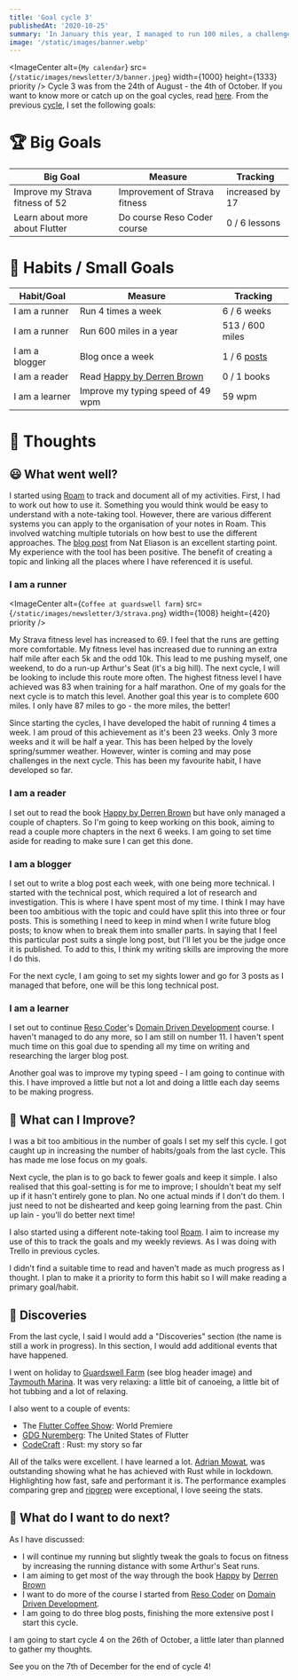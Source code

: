 ```yaml
---
title: 'Goal cycle 3'
publishedAt: '2020-10-25'
summary: 'In January this year, I managed to run 100 miles, a challenge I thought I wouldn`t complete.'
image: '/static/images/banner.webp'
---
```


<ImageCenter
  alt={`My calendar`}
  src={`/static/images/newsletter/3/banner.jpeg`}
  width={1000}
  height={1333}
  priority
/>
Cycle 3 was from the 24th of August - the 4th of October. If you want to know more
or catch up on the goal cycles, read [here](https://iainsmith.me/newsletter/0). From
the previous [cycle](https://iainsmith.me/newsletter/2/), I set the following goals:

# 🏆 Big Goals

| Big Goal                        | Measure                       | Tracking        |
| ------------------------------- | ----------------------------- | --------------- |
| Improve my Strava fitness of 52 | Improvement of Strava fitness | increased by 17 |
| Learn about more about Flutter  | Do course Reso Coder course   | 0 / 6 lessons   |

# 🏅 Habits / Small Goals

| Habit/Goal     | Measure                                               | Tracking                                  |
| -------------- | ----------------------------------------------------- | ----------------------------------------- |
| I am a runner  | Run 4 times a week                                    | 6 / 6 weeks                               |
| I am a runner  | Run 600 miles in a year                               | 513 / 600 miles                           |
| I am a blogger | Blog once a week                                      | 1 / 6 [posts](https://iainsmith.me/blog/) |
| I am a reader  | Read [Happy by Derren Brown](https://amzn.to/2IVmvWY) | 0 / 1 books                               |
| I am a learner | Improve my typing speed of 49 wpm                     | 59 wpm                                    |

# 🤔 Thoughts

## 😃 What went well?

I started using [Roam](https://roamresearch.com/) to track and document all of my activities. First, I had to work out how to use it. Something you would think would be easy to understand with a note-taking tool. However, there are various different systems you can apply to the organisation of your notes in Roam. This involved watching multiple tutorials on how best to use the different approaches. The [blog post](https://www.nateliason.com/blog/roam) from Nat Eliason is an excellent starting point. My experience with the tool has been positive. The benefit of creating a topic and linking all the places where I have referenced it is useful.

### I am a runner

<ImageCenter
  alt={`Coffee at guardswell farm`}
  src={`/static/images/newsletter/3/strava.png`}
  width={1008}
  height={420}
  priority
/>

My Strava fitness level has increased to 69. I feel that the runs are getting more comfortable. My fitness level has increased due to running an extra half mile after each 5k and the odd 10k. This lead to me pushing myself, one weekend, to do a run-up Arthur's Seat (it's a big hill). The next cycle, I will be looking to include this route more often. The highest fitness level I have achieved was 83 when training for a half marathon. One of my goals for the next cycle is to match this level. Another goal this year is to complete 600 miles. I only have 87 miles to go - the more miles, the better!

Since starting the cycles, I have developed the habit of running 4 times a week. I am proud of this achievement as it's been 23 weeks. Only 3 more weeks and it will be half a year. This has been helped by the lovely spring/summer weather. However, winter is coming and may pose challenges in the next cycle. This has been my favourite habit, I have developed so far.

### I am a reader

I set out to read the book [Happy by Derren Brown](https://amzn.to/32aevHI) but have only managed a couple of chapters. So I'm going to keep working on this book, aiming to read a couple more chapters in the next 6 weeks. I am going to set time aside for reading to make sure I can get this done.

### I am a blogger

I set out to write a blog post each week, with one being more technical. I started with the technical post, which required a lot of research and investigation. This is where I have spent most of my time. I think I may have been too ambitious with the topic and could have split this into three or four posts. This is something I need to keep in mind when I write future blog posts; to know when to break them into smaller parts. In saying that I feel this particular post suits a single long post, but I'll let you be the judge once it is published. To add to this, I think my writing skills are improving the more I do this.

For the next cycle, I am going to set my sights lower and go for 3 posts as I managed that before, one will be this long technical post.

### I am a learner

I set out to continue [Reso Coder](https://resocoder.com/)'s [Domain Driven Development](https://www.youtube.com/watch?v=RMiN59x3uH0&list=PLB6lc7nQ1n4iS5p-IezFFgqP6YvAJy84U) course. I haven't managed to do any more, so I am still on number 11. I haven't spent much time on this goal due to spending all my time on writing and researching the larger blog post.

Another goal was to improve my typing speed - I am going to continue with this. I have improved a little but not a lot and doing a little each day seems to be making progress.

## 👷 What can I Improve?

I was a bit too ambitious in the number of goals I set my self this cycle. I got caught up in increasing the number of habits/goals from the last cycle. This has made me lose focus on my goals.

Next cycle, the plan is to go back to fewer goals and keep it simple. I also realised that this goal-setting is for me to improve; I shouldn't beat my self up if it hasn't entirely gone to plan. No one actual minds if I don't do them. I just need to not be dishearted and keep going learning from the past. Chin up Iain - you'll do better next time!

I also started using a different note-taking tool [Roam](https://roamresearch.com/). I aim to increase my use of this to track the goals and my weekly reviews. As I was doing with Trello in previous cycles.

I didn't find a suitable time to read and haven't made as much progress as I thought. I plan to make it a priority to form this habit so I will make reading a primary goal/habit.

## 🤩 Discoveries

From the last cycle, I said I would add a "Discoveries" section (the name is still a work in progress). In this section, I would add additional events that have happened.

I went on holiday to [Guardswell Farm](https://www.guardswell.co.uk/) (see blog header image) and [Taymouth Marina](https://www.taymouthmarina.com/). It was very relaxing: a little bit of canoeing, a little bit of hot tubbing and a lot of relaxing.

I also went to a couple of events:

- The [Flutter Coffee Show](https://twitter.com/fluttercoffee): World Premiere
- [GDG Nuremberg](https://gdg.community.dev/events/details/google-gdg-nuremberg-presents-united-states-of-flutter-unidirectional-data-flow-by-jeroen-meijer-remi-rousselet/#/): The United States of Flutter
- [CodeCraft](https://www.codecraftuk.org/index) : Rust: my story so far

All of the talks were excellent. I have learned a lot. [Adrian Mowat](https://twitter.com/mowat27?lang=en), was outstanding showing what he has achieved with Rust while in lockdown. Highlighting how fast, safe and performant it is. The performance examples comparing grep and [ripgrep](https://github.com/BurntSushi/ripgrep) were exceptional, I love seeing the stats.

## 🔁 What do I want to do next?

As I have discussed:

- I will continue my running but slightly tweak the goals to focus on fitness by increasing the running distance with some Arthur's Seat runs.
- I am aiming to get most of the way through the book [Happy](https://amzn.to/32aevHI) by [Derren Brown](http://derrenbrown.co.uk/)
- I want to do more of the course I started from [Reso Coder](https://resocoder.com/) on [Domain Driven Development](https://www.youtube.com/watch?v=RMiN59x3uH0&list=PLB6lc7nQ1n4iS5p-IezFFgqP6YvAJy84U).
- I am going to do three blog posts, finishing the more extensive post I start this cycle.

I am going to start cycle 4 on the 26th of October, a little later than planned to gather my thoughts.

See you on the 7th of December for the end of cycle 4!
